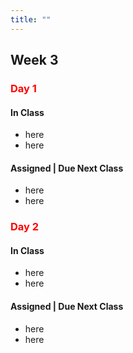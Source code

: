 ```yaml
---
title: ""
---
```


## Week 3

### [Day 1]{style="color:red;"}

#### **In Class**

- here
- here

#### **Assigned | Due Next Class**

- here
- here


### [Day 2]{style="color:red;"}

#### **In Class**

- here
- here

#### **Assigned | Due Next Class**

- here
- here
